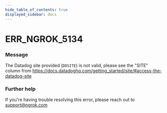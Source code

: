 ```yaml
---
hide_table_of_contents: true
displayed_sidebar: docs
---
```



# ERR_NGROK_5134

### Message
The Datadog site provided (`DDSITE`) is not valid, please see the "SITE" column from https://docs.datadoghq.com/getting_started/site/#access-the-datadog-site

<ErrorDetails error='err_ngrok_5134' />


### Further help
If you're having trouble resolving this error, please reach out to [support@ngrok.com](mailto:support@ngrok.com?subject=Help%20with%20ERR_NGROK_5134)

